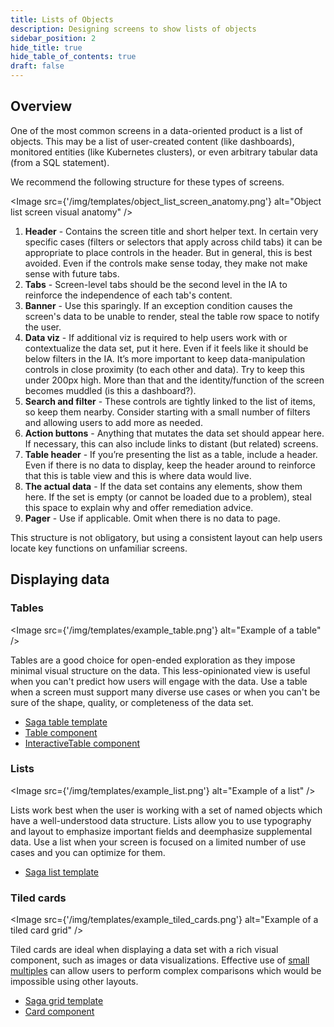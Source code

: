 ```yaml
---
title: Lists of Objects
description: Designing screens to show lists of objects
sidebar_position: 2
hide_title: true
hide_table_of_contents: true
draft: false
---
```


## Overview

One of the most common screens in a data-oriented product is a list of objects. This may be a list of user-created content (like dashboards), monitored entities (like Kubernetes clusters), or even arbitrary tabular data (from a SQL statement).

We recommend the following structure for these types of screens.

<Image src={'/img/templates/object_list_screen_anatomy.png'} alt="Object list screen visual anatomy" />

1. **Header** - Contains the screen title and short helper text. In certain very specific cases (filters or selectors that apply across child tabs) it can be appropriate to place controls in the header. But in general, this is best avoided. Even if the controls make sense today, they make not make sense with future tabs.
2. **Tabs** - Screen-level tabs should be the second level in the IA to reinforce the independence of each tab's content.
3. **Banner** - Use this sparingly. If an exception condition causes the screen's data to be unable to render, steal the table row space to notify the user. 
4. **Data viz** - If additional viz is required to help users work with or contextualize the data set, put it here. Even if it feels like it should be below filters in the IA. It’s more important to keep data-manipulation controls in close proximity (to each other and data). Try to keep this under 200px high. More than that and the identity/function of the screen becomes muddled (is this a dashboard?).
5. **Search and filter** - These controls are tightly linked to the list of items, so keep them nearby. Consider starting with a small number of filters and allowing users to add more as needed.
6. **Action buttons** - Anything that mutates the data set should appear here. If necessary, this can also include links to distant (but related) screens.
7. **Table header** - If you’re presenting the list as a table, include a header. Even if there is no data to display, keep the header around to reinforce that this is table view and this is where data would live.
8. **The actual data** - If the data set contains any elements, show them here. If the set is empty (or cannot be loaded due to a problem), steal this space to explain why and offer remediation advice.
9. **Pager** - Use if applicable. Omit when there is no data to page.

This structure is not obligatory, but using a consistent layout can help users locate key functions on unfamiliar screens.

## Displaying data

### Tables

<Image src={'/img/templates/example_table.png'} alt="Example of a table" />

Tables are a good choice for open-ended exploration as they impose minimal visual structure on the data. This less-opinionated view is useful when you can't predict how users will engage with the data. Use a table when a screen must support many diverse use cases or when you can't be sure of the shape, quality, or completeness of the data set.
- [Saga table template](/templates/table)
- [Table component](https://developers.grafana.com/ui/latest/index.html?path=/docs/visualizations-table--basic)
- [InteractiveTable component](https://developers.grafana.com/ui/latest/index.html?path=/docs/experimental-interactivetable--basic)

### Lists

<Image src={'/img/templates/example_list.png'} alt="Example of a list" />

Lists work best when the user is working with a set of named objects which have a well-understood data structure. Lists allow you to use typography and layout to emphasize important fields and deemphasize supplemental data. Use a list when your screen is focused on a limited number of use cases and you can optimize for them.
- [Saga list template](/templates/list-page)

### Tiled cards

<Image src={'/img/templates/example_tiled_cards.png'} alt="Example of a tiled card grid" />

Tiled cards are ideal when displaying a data set with a rich visual component, such as images or data visualizations. Effective use of [small multiples](https://en.wikipedia.org/wiki/Small_multiple) can allow users to perform complex comparisons which would be impossible using other layouts.
- [Saga grid template](/templates/grid-page)
- [Card component](https://developers.grafana.com/ui/latest/index.html?path=/docs/general-card--basic)